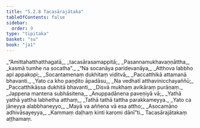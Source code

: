 ```yaml
---
title: "5.2.8 Tacasārajātaka"
tableOfContents: false
sidebar:
  order: 9
type: "tipitaka"
basket: "su"
book: "ja1"
---
```



<DynamicBreadcrumb />

<Division number="95" book="ja1" bookNo="22" page="252">

<Paragraph number="1259" type="verses" book="ja1">
_“Amittahatthatthagatā,_  
_tacasārasamappitā;_  
_Pasannamukhavaṇṇāttha,_  
_kasmā tumhe na socatha”._  

</Paragraph>

</Division>
<Division number="96" book="ja1" bookNo="22" page="267">

<Paragraph number="1260" type="verses" book="ja1">
_“Na socanāya paridevanāya,_  
_Atthova labbho api appakopi;_  
_Socantamenaṃ dukhitaṃ viditvā,_  
_Paccatthikā attamanā bhavanti._  

</Paragraph>

</Division>
<Division number="97" book="ja1" bookNo="22" page="267">

<Paragraph number="1261" type="verses" book="ja1">
_Yato ca kho paṇḍito āpadāsu,_  
_Na vedhatī atthavinicchayaññū;_  
_Paccatthikāssa dukhitā bhavanti,_  
_Disvā mukhaṃ avikāraṃ purāṇaṃ._  

</Paragraph>

</Division>
<Division number="98" book="ja1" bookNo="22" page="267">

<Paragraph number="1262" type="verses" book="ja1">
_Jappena mantena subhāsitena,_  
_Anuppadānena paveṇiyā vā;_  
_Yathā yathā yattha labhetha atthaṃ,_  
_Tathā tathā tattha parakkameyya._  

</Paragraph>

</Division>
<Division number="99" book="ja1" bookNo="22" page="267">

<Paragraph number="1263" type="verses" book="ja1">
_Yato ca jāneyya alabbhaneyyo,_  
_Mayā va aññena vā esa attho;_  
_Asocamāno adhivāsayeyya,_  
_Kammaṃ daḷhaṃ kinti karomi dānī”ti._  


</Paragraph>
</Division>

<Paragraph number="1264" type="center" book="ja1">
Tacasārajātakaṃ aṭṭhamaṃ.
</Paragraph>
